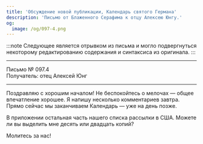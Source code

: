 ```yaml
---
title: 'Обсуждение новой публикации, Календарь святого Германа'
description: 'Письмо от Блаженного Серафима к отцу Алексею Юнгу.'
og:
  image: /og/097-4.png
---
```


:::note
Следующее является отрывком из письма и могло подвергнуться некоторому редактированию содержания и синтаксиса из оригинала.
:::

---

<div style={{textAlign:'right', fontFamily:'monospace'}}>Письмо № 097.4</div>
<div style={{textAlign:'left', fontFamily:'monospace'}}>Получатель: отец Алексей Юнг</div>

---

Поздравляю с хорошим началом! Не беспокойтесь о мелочах — общее впечатление хорошее. Я напишу несколько комментариев завтра. Прямо сейчас мы заканчиваем Календарь — уже на день позже.

В приложении остальная часть нашего списка рассылки в США. Можете ли вы выделить мне десять или двадцать копий?

Молитесь за нас!
